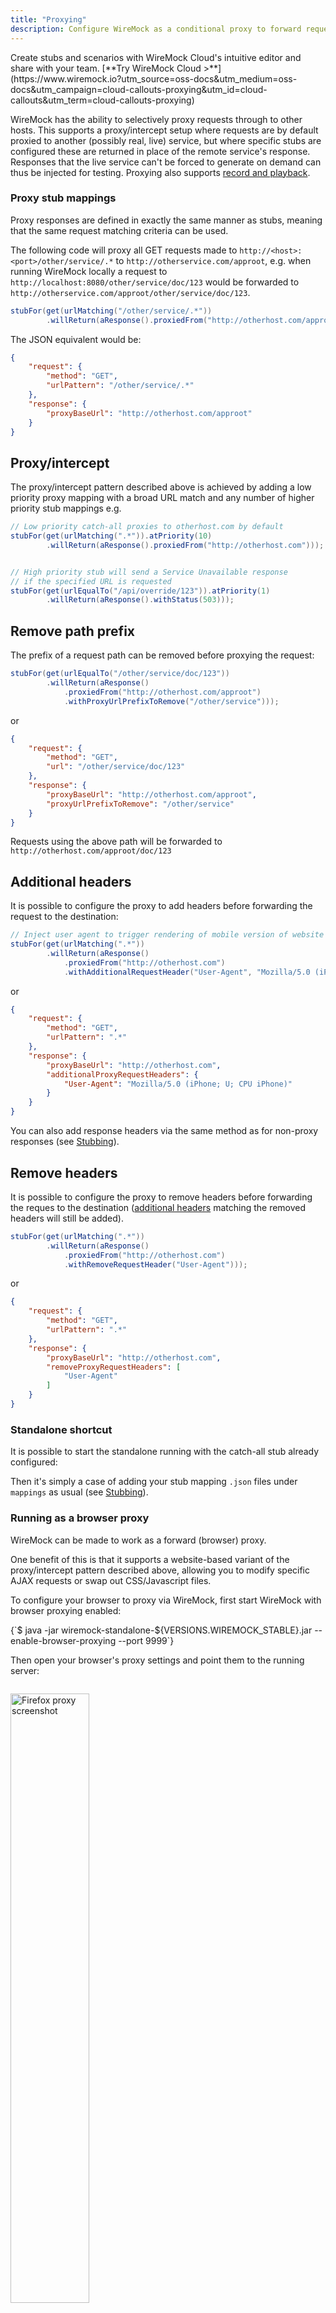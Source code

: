 ```yaml
---
title: "Proxying"
description: Configure WireMock as a conditional proxy to forward requests to real APIs, intercept and modify traffic, or use browser proxying for testing and recording.
---
```




<CloudCallout title="WireMock Cloud" icon="rocket">
    Create stubs and scenarios with WireMock Cloud's intuitive editor and share with your team.
    [**Try WireMock Cloud >**](https://www.wiremock.io?utm_source=oss-docs&utm_medium=oss-docs&utm_campaign=cloud-callouts-proxying&utm_id=cloud-callouts&utm_term=cloud-callouts-proxying)
</CloudCallout>

WireMock has the ability to selectively proxy requests through to
other hosts. This supports a proxy/intercept setup where requests are by
default proxied to another (possibly real, live) service, but where
specific stubs are configured these are returned in place of the remote
service's response. Responses that the live service can't be forced to
generate on demand can thus be injected for testing. Proxying also
supports [record and playback](../record-playback/).

### Proxy stub mappings

Proxy responses are defined in exactly the same manner as stubs, meaning
that the same request matching criteria can be used.

The following code will proxy all GET requests made to
`http://<host>:<port>/other/service/.*` to
`http://otherservice.com/approot`, e.g. when running WireMock locally a
request to `http://localhost:8080/other/service/doc/123` would be
forwarded to `http://otherservice.com/approot/other/service/doc/123`.

```java
stubFor(get(urlMatching("/other/service/.*"))
        .willReturn(aResponse().proxiedFrom("http://otherhost.com/approot")));
```

The JSON equivalent would be:

```json
{
    "request": {
        "method": "GET",
        "urlPattern": "/other/service/.*"
    },
    "response": {
        "proxyBaseUrl": "http://otherhost.com/approot"
    }
}
```

## Proxy/intercept

The proxy/intercept pattern described above is achieved by adding a low
priority proxy mapping with a broad URL match and any number of higher
priority stub mappings e.g.

```java
// Low priority catch-all proxies to otherhost.com by default
stubFor(get(urlMatching(".*")).atPriority(10)
        .willReturn(aResponse().proxiedFrom("http://otherhost.com")));


// High priority stub will send a Service Unavailable response
// if the specified URL is requested
stubFor(get(urlEqualTo("/api/override/123")).atPriority(1)
        .willReturn(aResponse().withStatus(503)));
```

## Remove path prefix

The prefix of a request path can be removed before proxying the request:

```java
stubFor(get(urlEqualTo("/other/service/doc/123"))
        .willReturn(aResponse()
            .proxiedFrom("http://otherhost.com/approot")
            .withProxyUrlPrefixToRemove("/other/service")));
```

or

```json
{
    "request": {
        "method": "GET",
        "url": "/other/service/doc/123"
    },
    "response": {
        "proxyBaseUrl": "http://otherhost.com/approot",
        "proxyUrlPrefixToRemove": "/other/service"
    }
}
```

Requests using the above path will be forwarded
to `http://otherhost.com/approot/doc/123`

## Additional headers

It is possible to configure the proxy to add headers before forwarding
the request to the destination:

```java
// Inject user agent to trigger rendering of mobile version of website
stubFor(get(urlMatching(".*"))
        .willReturn(aResponse()
            .proxiedFrom("http://otherhost.com")
            .withAdditionalRequestHeader("User-Agent", "Mozilla/5.0 (iPhone; U; CPU iPhone)")));
```

or

```json
{
    "request": {
        "method": "GET",
        "urlPattern": ".*"
    },
    "response": {
        "proxyBaseUrl": "http://otherhost.com",
        "additionalProxyRequestHeaders": {
            "User-Agent": "Mozilla/5.0 (iPhone; U; CPU iPhone)"
        }
    }
}
```

You can also add response headers via the same method as for non-proxy responses (see [Stubbing](../stubbing/)).

## Remove headers

It is possible to configure the proxy to remove headers before forwarding the reques to the destination
([additional headers](#additional-headers) matching the removed headers will still be added).

```java
stubFor(get(urlMatching(".*"))
        .willReturn(aResponse()
            .proxiedFrom("http://otherhost.com")
            .withRemoveRequestHeader("User-Agent")));
```

or

```json
{
    "request": {
        "method": "GET",
        "urlPattern": ".*"
    },
    "response": {
        "proxyBaseUrl": "http://otherhost.com",
        "removeProxyRequestHeaders": [
            "User-Agent"
        ]
    }
}
```

### Standalone shortcut

It is possible to start the standalone running with the catch-all stub
already configured:

Then it's simply a case of adding your stub mapping `.json` files under `mappings` as usual (see [Stubbing](../stubbing/)).

### Running as a browser proxy

WireMock can be made to work as a forward (browser) proxy.

One benefit of this is that it supports a website-based variant of the proxy/intercept pattern described above, allowing
you to modify specific AJAX requests or swap out CSS/Javascript files.

To configure your browser to proxy via WireMock, first start WireMock with browser proxying enabled:

<VCode lang="bash">
{`$ java -jar wiremock-standalone-${VERSIONS.WIREMOCK_STABLE}.jar --enable-browser-proxying --port 9999`}
</VCode>

Then open your browser's proxy settings and point them to the running server:

<img src="../../assets/images/firefox-proxy-screenshot.png" alt="Firefox proxy screenshot" style="width: 50%; height: auto; margin-top: 1em;"/>

After that, you can configure stubs as described in [Running Standalone](../standalone/java-jar/#configuring-wiremock-using-the-java-client) and then browse to a website. Any resources fetched whose requests are matched by stubs you have configured will be overridden by the stub's response.

So for instance, say you're visiting
a web page that fetches a user profile via an AJAX call to `/users/12345.json` and you wanted to test how it responded to a server unavailable response. You could create a stub like this and the response from the server would be swapped for a 503 response:

```java
stubFor(get(urlEqualTo("/users/12345.json"))
  .willReturn(aResponse()
  .withStatus(503)));
```

Also, we can enable/disable pass through unmatched requests to the target indicated by the original requests by enabling/disabling proxyPassThrough flag. By default, flag is set to true. 

This flag can be enabled/disabled at startup either by passing CLI option while running jar as described in [Running Standalone](../standalone/java-jar/#command-line-options) or by passing as options in Java client as shown below.

```java
WireMockServer wireMockServer = new WireMockServer(options().proxyPassThrough(false));
```

We can also update this flag without WireMock restart either by using Admin API as described in [API section](../standalone/admin-api-reference/) if we are running as standalone or by updating the global settings in Java client.

Json payload to update via admin API
```json
{
  ...
  "proxyPassThrough": false
}
```

```java
WireMock.updateSettings(WireMock.getSettings().copy().proxyPassThrough(false).build());
```

#### Browser proxying of HTTPS

WireMock allows forward proxying, stubbing & recording of HTTPS traffic.

This happens automatically when browser proxying is enabled.

_We strongly recommend using WireMock over HTTP to proxy HTTPS_; there are no associated security concerns, and proxying HTTPS over HTTPS is poorly supported by many clients.

Note that when clients / operating systems distinguish between HTTP & HTTPS proxies they are often referring to the scheme of the target server, not the scheme the proxy server is listening on.

##### Getting your client to trust the certificate presented by WireMock

Normally when proxying HTTPS the proxy creates a TCP tunnel between the client and the target server, so the HTTPS session is between the client and the target server.
While the proxy passes the bytes back and forward, it cannot understand them because there is end-to-end encryption between the client and the target.

WireMock needs to decrypt the traffic in order to record or replace it with stubs.
Consequently, there have to be two separate HTTPS sessions - one between WireMock and the target server, and one between the client and WireMock.
This means that when you request https://www.example.com proxied via WireMock the HTTPS certificate will be presented by WireMock, not www.example.com.
Inevitably it cannot be trusted by default - otherwise no internet traffic would be secure.

WireMock uses a root Certificate Authority private key to sign a certificate for each host that it proxies.
By default, WireMock will use a CA key store at `$HOME/.wiremock/ca-keystore.jks`.
If this key store does not exist, WireMock will generate it with a new secure private key which should be entirely private to the system on which WireMock is running.
You can provide a key store containing such a private key & certificate yourself using the `--ca-keystore`, `--ca-keystore-password` & `--ca-keystore-type` options.

> See [this script](https://github.com/tomakehurst/wiremock/blob/master/scripts/create-ca-keystore.sh)
> for an example of how to build a key & valid self-signed root certificate called
> ca-cert.crt already imported into a keystore called ca-cert.jks.

This CA certificate can be downloaded from WireMock: [http://localhost:8080/\_\_admin/certs/wiremock-ca.crt](http://localhost:8080/__admin/certs/wiremock-ca.crt).
There's a link to the certificate on the recorder UI page at [http://localhost:8080/\_\_admin/recorder](http://localhost:8080/__admin/recorder).
Trusting this certificate will trust all certificates generated by it, allowing you to browse without client warnings.

> On OS/X a certificate can be trusted by dragging ca-cert.crt onto Keychain Access,
> double clicking on the certificate and setting SSL to "always trust".

A few caveats:

-   This depends on internal sun classes; it works with OpenJDK 1.8 -> 14, but may
    stop working in future versions or on other runtimes
-   It's your responsibility to keep the private key & keystore secure - if you
    add it to your trusted certs then anyone getting hold of it could potentially
    get access to any service you use on the web.

##### Trusting targets with invalid HTTPS certificates

For convenience when acting as a _reverse_ proxy WireMock ignores HTTPS certificate problems from the target such as untrusted certificates or incorrect hostnames on the certificate.
When browser proxying, however, it is normal to proxy all traffic, often for the entire operating system.
This would present a substantial security risk, so by default WireMock will verify the target certificates when browser proxying.
You can trust specific hosts as follows:

<VCode lang="bash">
{`$ java -jar wiremock-standalone-${VERSIONS.WIREMOCK_STABLE}.jar --enable-browser-proxying --trust-proxy-target localhost --trust-proxy-target dev.mycorp.com`}
</VCode>

or if you're not interested in security you can trust all hosts:

<VCode lang="bash">
{`$ java -jar wiremock-standalone-${VERSIONS.WIREMOCK_STABLE}.jar --enable-browser-proxying --trust-all-proxy-targets`}
</VCode>

Additional trusted public certificates can also be added to the keystore
specified via the `--https-truststore`, and WireMock will then trust them without
needing the `--trust-proxy-target` parameter (so long as they match the
requested host).

##### Proxying HTTPS on the HTTPS endpoint

The only use case we can think of for this is if you are using WireMock to test
a generic HTTPS client, and want that HTTPS client to support proxying HTTPS over
HTTPS. It has several problems. However, if you really must, there is limited support
for doing so.

Please be aware that many clients do not work very well with this
configuration. For instance:

Postman seems not to cope with an HTTPS proxy even to proxy HTTP traffic.

Older versions of curl fail trying to do the CONNECT call because they try to do so
over HTTP/2 (newer versions only offer HTTP/1.1 for the CONNECT call). At time
of writing it works using `curl 7.64.1 (x86_64-apple-darwin19.0) libcurl/7.64.1 (SecureTransport) LibreSSL/2.8.3 zlib/1.2.11 nghttp2/1.39.2` as so:

```bash
curl --proxy-insecure -x https://localhost:8443 -k 'https://www.example.com/'
```

You can force HTTP/1.1 in curl as so:

```bash
curl --http1.1 --proxy-insecure -x https://localhost:8443 -k 'https://www.example.com/'
```

Please check your client's behaviour proxying via another https proxy such as
https://hub.docker.com/r/wernight/spdyproxy to see if it is a client problem before asking for help:

```bash
docker run --rm -it -p 44300:44300 wernight/spdyproxy
curl --proxy-insecure -x https://localhost:44300 -k 'https://www.example.com/'
```

##### Security concerns

Acting as a man in the middle for HTTPS traffic has to be done at your own risk.
Whilst best efforts have been taken to reduce your risk, you should be aware you are granting WireMock unencrypted access to all HTTPS traffic proxied via WireMock,
and that as part of its normal operation WireMock may store that traffic, in memory or on the file system, or print it to the console.
If you choose to trust the root CA certificate WireMock is using, or you choose to bypass HTTPS verification for some or all target servers,
you should understand the risk involved.

### Proxying via another proxy server

If you're inside a network that only permits HTTP traffic out to the
internet via an opaque proxy you might wish to set up proxy mappings
that route via this server. This can be configured programmatically by
passing a configuration object to the constructor of `WireMockServer` or
the JUnit rules like this:

```java
WireMockServer wireMockServer = new WireMockServer(options()
  .proxyVia("proxy.mycorp.com", 8080)
);
```

### Proxying to a target server that requires client certificate authentication

WireMock's proxy client will send a client certificate if the target
service requires it and a trust store containing the certificate is
configured:

```java
@Rule
public WireMockRule wireMockRule = new WireMockRule(wireMockConfig()
    .trustStorePath("/path/to/truststore.jks")
    .trustStorePassword("mostsecret")); // Defaults to "password" if omitted
```

See [Running as a Standalone Process](../standalone/) for command line equivalent.
